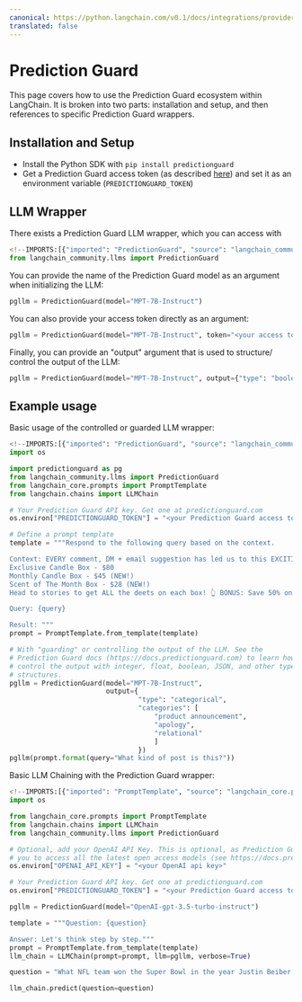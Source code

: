 ```yaml
---
canonical: https://python.langchain.com/v0.1/docs/integrations/providers/predictionguard
translated: false
---
```


# Prediction Guard

This page covers how to use the Prediction Guard ecosystem within LangChain.
It is broken into two parts: installation and setup, and then references to specific Prediction Guard wrappers.

## Installation and Setup

- Install the Python SDK with `pip install predictionguard`
- Get a Prediction Guard access token (as described [here](https://docs.predictionguard.com/)) and set it as an environment variable (`PREDICTIONGUARD_TOKEN`)

## LLM Wrapper

There exists a Prediction Guard LLM wrapper, which you can access with

```python
<!--IMPORTS:[{"imported": "PredictionGuard", "source": "langchain_community.llms", "docs": "https://api.python.langchain.com/en/latest/llms/langchain_community.llms.predictionguard.PredictionGuard.html", "title": "Prediction Guard"}]-->
from langchain_community.llms import PredictionGuard
```

You can provide the name of the Prediction Guard model as an argument when initializing the LLM:

```python
pgllm = PredictionGuard(model="MPT-7B-Instruct")
```

You can also provide your access token directly as an argument:

```python
pgllm = PredictionGuard(model="MPT-7B-Instruct", token="<your access token>")
```

Finally, you can provide an "output" argument that is used to structure/ control the output of the LLM:

```python
pgllm = PredictionGuard(model="MPT-7B-Instruct", output={"type": "boolean"})
```

## Example usage

Basic usage of the controlled or guarded LLM wrapper:

```python
<!--IMPORTS:[{"imported": "PredictionGuard", "source": "langchain_community.llms", "docs": "https://api.python.langchain.com/en/latest/llms/langchain_community.llms.predictionguard.PredictionGuard.html", "title": "Prediction Guard"}, {"imported": "PromptTemplate", "source": "langchain_core.prompts", "docs": "https://api.python.langchain.com/en/latest/prompts/langchain_core.prompts.prompt.PromptTemplate.html", "title": "Prediction Guard"}, {"imported": "LLMChain", "source": "langchain.chains", "docs": "https://api.python.langchain.com/en/latest/chains/langchain.chains.llm.LLMChain.html", "title": "Prediction Guard"}]-->
import os

import predictionguard as pg
from langchain_community.llms import PredictionGuard
from langchain_core.prompts import PromptTemplate
from langchain.chains import LLMChain

# Your Prediction Guard API key. Get one at predictionguard.com
os.environ["PREDICTIONGUARD_TOKEN"] = "<your Prediction Guard access token>"

# Define a prompt template
template = """Respond to the following query based on the context.

Context: EVERY comment, DM + email suggestion has led us to this EXCITING announcement! 🎉 We have officially added TWO new candle subscription box options! 📦
Exclusive Candle Box - $80
Monthly Candle Box - $45 (NEW!)
Scent of The Month Box - $28 (NEW!)
Head to stories to get ALL the deets on each box! 👆 BONUS: Save 50% on your first box with code 50OFF! 🎉

Query: {query}

Result: """
prompt = PromptTemplate.from_template(template)

# With "guarding" or controlling the output of the LLM. See the
# Prediction Guard docs (https://docs.predictionguard.com) to learn how to
# control the output with integer, float, boolean, JSON, and other types and
# structures.
pgllm = PredictionGuard(model="MPT-7B-Instruct",
                        output={
                                "type": "categorical",
                                "categories": [
                                    "product announcement",
                                    "apology",
                                    "relational"
                                    ]
                                })
pgllm(prompt.format(query="What kind of post is this?"))
```

Basic LLM Chaining with the Prediction Guard wrapper:

```python
<!--IMPORTS:[{"imported": "PromptTemplate", "source": "langchain_core.prompts", "docs": "https://api.python.langchain.com/en/latest/prompts/langchain_core.prompts.prompt.PromptTemplate.html", "title": "Prediction Guard"}, {"imported": "LLMChain", "source": "langchain.chains", "docs": "https://api.python.langchain.com/en/latest/chains/langchain.chains.llm.LLMChain.html", "title": "Prediction Guard"}, {"imported": "PredictionGuard", "source": "langchain_community.llms", "docs": "https://api.python.langchain.com/en/latest/llms/langchain_community.llms.predictionguard.PredictionGuard.html", "title": "Prediction Guard"}]-->
import os

from langchain_core.prompts import PromptTemplate
from langchain.chains import LLMChain
from langchain_community.llms import PredictionGuard

# Optional, add your OpenAI API Key. This is optional, as Prediction Guard allows
# you to access all the latest open access models (see https://docs.predictionguard.com)
os.environ["OPENAI_API_KEY"] = "<your OpenAI api key>"

# Your Prediction Guard API key. Get one at predictionguard.com
os.environ["PREDICTIONGUARD_TOKEN"] = "<your Prediction Guard access token>"

pgllm = PredictionGuard(model="OpenAI-gpt-3.5-turbo-instruct")

template = """Question: {question}

Answer: Let's think step by step."""
prompt = PromptTemplate.from_template(template)
llm_chain = LLMChain(prompt=prompt, llm=pgllm, verbose=True)

question = "What NFL team won the Super Bowl in the year Justin Beiber was born?"

llm_chain.predict(question=question)
```